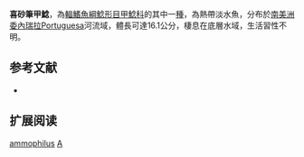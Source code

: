 {{Speciesbox
| name = 喜砂筆甲鯰
| image = Ancistrus (Tennessee Aquarium).jpg
| image_width = 250px
| image_caption = 
| status = NE
| status_system = IUCN3.1
| genus = Aphanotorulus
| species = ammophilus
| authority = Armbruster & Page, 1996
| synonyms = 
}}

'''喜砂筆甲鯰'''，為[[輻鰭魚綱|輻鰭魚綱]][[鯰形目|鯰形目]][[甲鯰科|甲鯰科]]的其中一[[種|種]]，為熱帶淡水魚，分布於[[南美洲|南美洲]][[委內瑞拉|委內瑞拉]]Portuguesa河流域，體長可達16.1公分，棲息在底層水域，生活習性不明。

==参考文献==
*{{FishBase_species|genus=Aphanotorulus|species=ammophilus |year=2014|month=11}}

== 扩展阅读 ==
{{refbegin}}
{{wikispecies-inline|Aphanotorulus ammophilus |喜砂筆甲鯰}}
{{refend}}
{{Taxonbar|from=Q6430606}}

[[Category:筆甲鯰屬|ammophilus]]
[[Category:1996年描述的鱼类|A]]